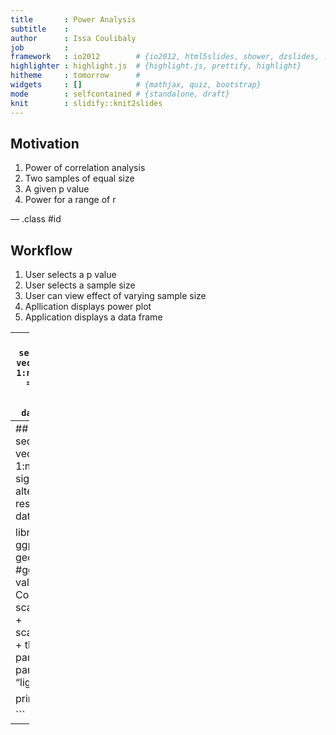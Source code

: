 ```yaml
---
title       : Power Analysis
subtitle    : 
author      : Issa Coulibaly
job         : 
framework   : io2012        # {io2012, html5slides, shower, dzslides, ...}
highlighter : highlight.js  # {highlight.js, prettify, highlight}
hitheme     : tomorrow      # 
widgets     : []            # {mathjax, quiz, bootstrap}
mode        : selfcontained # {standalone, draft}
knit        : slidify::knit2slides
---
```


## Motivation

1. Power of correlation analysis 
2. Two samples of equal size
3. A given p value
4. Power for a range of r

--- .class #id 

## Workflow
1. User selects a p value
2. User selects a sample size
3. User can  view effect of varying sample size
4. Apllication displays power plot
5. Application displays a data frame

---
## Some R codes
```r
	r <- seq(.1,1,.02);nr <- length(r);
	pow<-vector("numeric",length=nr)
	for (i in 1:nr){
		result <- pwr.r.test(n = 25, r = r[i],
												 sig.level = 0.05, power = NULL,
												 alternative = "two.sided")
pow[i] <- result$power}
dat<-data.frame(r=r,power=pow)
head(dat)
```

---
## Output Power plot
```r
r <- seq(.1,1,.02)
	nr <- length(r)
	pow<-vector("numeric",length=nr)
	for (i in 1:nr){
		result <- pwr.r.test(n = 25, r = r[i],
												 sig.level = 0.05, power = NULL,
												 alternative = "two.sided")
		pow[i] <- result$power}
	dat<-data.frame(r=r,power=pow)

library(ggplot2);library(pwr);
		gp<-ggplot(dat, aes(x=r, y=power)) +
	 geom_line(colour="red", size=1.5) + 
	#ggtitle(paste("Sample size =",Nb,"\n","p value = ",pv,sep=" "))+
	xlab("Correlation Coefficient (r)") +
	ylab("Power") +
	scale_y_continuous(breaks=seq(0,1,.1)) +
	scale_x_continuous(breaks=seq(0,1,.1)) +
	theme( 
				panel.grid.major=element_blank(),
				panel.background = element_rect(fill = "lightgreen"))

	print(gp)
	

```
---